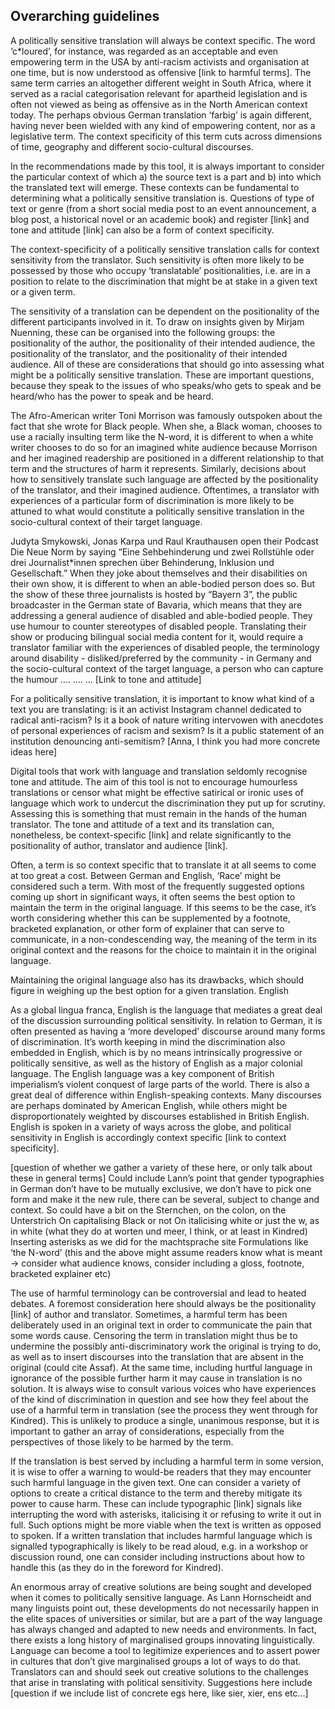 ## Overarching guidelines

<CollapsableSection title="Context-specificity">

A politically sensitive translation will always be context specific. The word ‘c\*loured’, for instance, was regarded as an acceptable and even empowering term in the USA by anti-racism activists and organisation at one time, but is now understood as offensive [link to harmful terms]. The same term carries an altogether different weight in South Africa, where it served as a racial categorisation relevant for apartheid legislation and is often not viewed as being as offensive as in the North American context today. The perhaps obvious German translation ‘farbig’ is again different, having never been wielded with any kind of empowering content, nor as a legislative term. The context specificity of this term cuts across dimensions of time, geography and different socio-cultural discourses.

In the recommendations made by this tool, it is always important to consider the particular context of which a) the source text is a part and b) into which the translated text will emerge. These contexts can be fundamental to determining what a politically sensitive translation is. Questions of type of text or genre (from a short social media post to an event announcement, a blog post, a historical novel or an academic book) and register [link] and tone and attitude [link] can also be a form of context specificity.

The context-specificity of a politically sensitive translation calls for context sensitivity from the translator. Such sensitivity is often more likely to be possessed by those who occupy ‘translatable’ positionalities, i.e. are in a position to relate to the discrimination that might be at stake in a given text or a given term.

</CollapsableSection>

<CollapsableSection title="Positionalities">

The sensitivity of a translation can be dependent on the positionality of the different participants involved in it. To draw on insights given by Mirjam Nuenning, these can be organised into the following groups: the positionality of the author, the positionality of their intended audience, the positionality of the translator, and the positionality of their intended audience. All of these are considerations that should go into assessing what might be a politically sensitive translation. These are important questions, because they speak to the issues of who speaks/who gets to speak and be heard/who has the power to speak and be heard.

The Afro-American writer Toni Morrison was famously outspoken about the fact that she wrote for Black people. When she, a Black woman, chooses to use a racially insulting term like the N-word, it is different to when a white writer chooses to do so for an imagined white audience because Morrison and her imagined readership are positioned in a different relationship to that term and the structures of harm it represents. Similarly, decisions about how to sensitively translate such language are affected by the positionality of the translator, and their imagined audience. Oftentimes, a translator with experiences of a particular form of discrimination is more likely to be attuned to what would constitute a politically sensitive translation in the socio-cultural context of their target language.

Judyta Smykowski, Jonas Karpa und Raul Krauthausen open their Podcast Die Neue Norm by saying “Eine Sehbehinderung und zwei Rollstühle oder drei Journalist\*innen sprechen über Behinderung, Inklusion und Gesellschaft.” When they joke about themselves and their disabilities on their own show, it is different to when an able-bodied person does so. But the show of these three journalists is hosted by “Bayern 3”, the public broadcaster in the German state of Bavaria, which means that they are addressing a general audience of disabled and able-bodied people. They use humour to counter stereotypes of disabled people. Translating their show or producing bilingual social media content for it, would require a translator familiar with the experiences of disabled people, the terminology around disability - disliked/preferred by the community - in Germany and the socio-cultural context of the target language, a person who can capture the humour …. …. … [Link to tone and attitude]

</CollapsableSection>

<CollapsableSection title="Genre and register of text">

For a politically sensitive translation, it is important to know what kind of a text you are translating: is it an activist Instagram channel dedicated to radical anti-racism? Is it a book of nature writing intervowen with anecdotes of personal experiences of racism and sexism? Is it a public statement of an institution denouncing anti-semitism?
[Anna, I think you had more concrete ideas here]

</CollapsableSection>

<CollapsableSection title="Tone and attitude">

Digital tools that work with language and translation seldomly recognise tone and attitude. The aim of this tool is not to encourage humourless translations or censor what might be effective satirical or ironic uses of language which work to undercut the discrimination they put up for scrutiny. Assessing this is something that must remain in the hands of the human translator. The tone and attitude of a text and its translation can, nonetheless, be context-specific [link] and relate significantly to the positionality of author, translator and audience [link].

</CollapsableSection>

<CollapsableSection title="Maintaining the original language">

Often, a term is so context specific that to translate it at all seems to come at too great a cost. Between German and English, ‘Race’ might be considered such a term. With most of the frequently suggested options coming up short in significant ways, it often seems the best option to maintain the term in the original language. If this seems to be the case, it’s worth considering whether this can be supplemented by a footnote, bracketed explanation, or other form of explainer that can serve to communicate, in a non-condescending way, the meaning of the term in its original context and the reasons for the choice to maintain it in the original language.

Maintaining the original language also has its drawbacks, which should figure in weighing up the best option for a given translation.
English

As a global lingua franca, English is the language that mediates a great deal of the discussion surrounding political sensitivity. In relation to German, it is often presented as having a ‘more developed’ discourse around many forms of discrimination. It’s worth keeping in mind the discrimination also embedded in English, which is by no means intrinsically progressive or politically sensitive, as well as the history of English as a major colonial language. The English language was a key component of British imperialism’s violent conquest of large parts of the world.
There is also a great deal of difference within English-speaking contexts. Many discourses are perhaps dominated by American English, while others might be disproportionately weighted by discourses established in British English. English is spoken in a variety of ways across the globe, and political sensitivity in English is accordingly context specific [link to context specificity].

</CollapsableSection>

<CollapsableSection title="Typographic options">

[question of whether we gather a variety of these here, or only talk about these in general terms]
Could include Lann’s point that gender typographies in German don’t have to be mutually exclusive, we don’t have to pick one form and make it the new rule, there can be several, subject to change and context.
So could have a bit on the Sternchen, on the colon, on the Unterstrich
On capitalising Black or not
On italicising white or just the w, as in white (what they do at worten und meer, I think, or at least in Kindred)
Inserting asterisks as we did for the machtsprache site
Formulations like ‘the N-word’ (this and the above might assume readers know what is meant -> consider what audience knows, consider including a gloss, footnote, bracketed explainer etc)

</CollapsableSection>

<CollapsableSection title="Harmful language/terms">

The use of harmful terminology can be controversial and lead to heated debates. A foremost consideration here should always be the positionality [link] of author and translator. Sometimes, a harmful term has been deliberately used in an original text in order to communicate the pain that some words cause. Censoring the term in translation might thus be to undermine the possibly anti-discriminatory work the original is trying to do, as well as to insert discourses into the translation that are absent in the original (could cite Assaf). At the same time, including hurtful language in ignorance of the possible further harm it may cause in translation is no solution. It is always wise to consult various voices who have experiences of the kind of discrimination in question and see how they feel about the use of a harmful term in translation (see the process they went through for Kindred). This is unlikely to produce a single, unanimous response, but it is important to gather an array of considerations, especially from the perspectives of those likely to be harmed by the term.

If the translation is best served by including a harmful term in some version, it is wise to offer a warning to would-be readers that they may encounter such harmful language in the given text. One can consider a variety of options to create a critical distance to the term and thereby mitigate its power to cause harm. These can include typographic [link] signals like interrupting the word with asterisks, italicising it or refusing to write it out in full. Such options might be more viable when the text is written as opposed to spoken. If a written translation that includes harmful language which is signalled typographically is likely to be read aloud, e.g. in a workshop or discussion round, one can consider including instructions about how to handle this (as they do in the foreword for Kindred).

</CollapsableSection>

<CollapsableSection title="Creative solutions">

An enormous array of creative solutions are being sought and developed when it comes to politically sensitive language. As Lann Hornscheidt and many linguists point out, these developments do not necessarily happen in the elite spaces of universities or similar, but are a part of the way language has always changed and adapted to new needs and environments. In fact, there exists a long history of marginalised groups innovating linguistically. Language can become a tool to legitimize experiences and to assert power in cultures that don’t give marginalised groups a lot of ways to do that. Translators can and should seek out creative solutions to the challenges that arise in translating with political sensitivity.
Suggestions here include [question if we include list of concrete egs here, like sier, xier, ens etc…]

</CollapsableSection>

